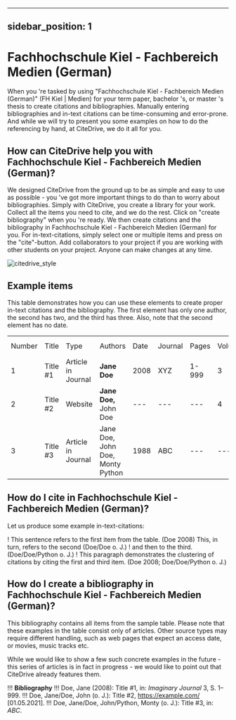 
---
sidebar_position: 1
---

# Fachhochschule Kiel - Fachbereich Medien (German)

When you 're tasked by using "Fachhochschule Kiel - Fachbereich Medien (German)" (FH Kiel | Medien) for your term paper, bachelor 's, or master 's thesis to create citations and bibliographies.
Manually entering bibliographies and in-text citations can be time-consuming and error-prone. And while we will try to present you some examples on how to do the referencing by hand, at CiteDrive, we do it all for you.

<!---
## About  Fachhochschule Kiel - Fachbereich Medien (German)

* Title: Fachhochschule Kiel - Fachbereich Medien (German)
* Short Title (Id): FH Kiel | Medien)
* Authors: Fachhochschule Kiel - Fachbereich Medien (German)
* Download: Fachhochschule Kiel - Fachbereich Medien (German)
 --->

## How can CiteDrive help you with Fachhochschule Kiel - Fachbereich Medien (German)?

We designed CiteDrive from the ground up to be as simple and easy to use as possible - you 've got more important things to do than to worry about bibliographies. Simply with CiteDrive, you create a library for your work. Collect all the items you need to cite, and we do the rest. Click on "create bibliography" when you 're ready. We then create citations and the bibliography in Fachhochschule Kiel - Fachbereich Medien (German) for you. For in-text-citations, simply select one or multiple items and press on the "cite"-button. Add collaborators to your project if you are working with other students on your project. Anyone can make changes at any time.


![citedrive_style](images/fachhochschule-kiel--fachbereich-medien-german.svg "Choose Fachhochschule Kiel - Fachbereich Medien (German) in the CiteDrive App")


## Example items

This table demonstrates how you can use these elements to create proper in-text citations and the bibliography. The first element has only one author, the second has two, and the third has three. Also, note that the second element has no date.


<table>
  <tr>
   <td>Number
   </td>
   <td>Title
   </td>
   <td>Type
   </td>
   <td>Authors
   </td>
   <td>Date
   </td>
   <td>Journal
   </td>
   <td>Pages
   </td>
   <td>Volume
   </td>
   <td>Issue
   </td>
   <td>Access Date
   </td>
  </tr>
  <tr>
   <td>1
   </td>
   <td>Title #1
   </td>
   <td>Article in Journal
   </td>
   <td><strong>Jane Doe</strong>
   </td>
   <td>2008
   </td>
   <td>XYZ
   </td>
   <td>1-999
   </td>
   <td>3
   </td>
   <td>2
   </td>
   <td>--
   </td>
  </tr>
  <tr>
   <td>
2
   </td>
   <td>Title #2
   </td>
   <td>Website
   </td>
   <td><strong>Jane Doe, </strong>John Doe
   </td>
   <td>---
   </td>
   <td>---
   </td>
   <td>---
   </td>
   <td>4
   </td>
   <td>---
   </td>
   <td>2020-05-01
   </td>
  </tr>
  <tr>
   <td>3
   </td>
   <td>Title #3
   </td>
   <td>Article in Journal
   </td>
   <td>Jane Doe, John Doe, Monty Python
   </td>
   <td>1988
   </td>
   <td>ABC
   </td>
   <td>---
   </td>
   <td>---
   </td>
   <td>16
   </td>
   <td>---
   </td>
  </tr>
</table>



## How do I cite in  Fachhochschule Kiel - Fachbereich Medien (German)?

Let us produce some example in-text-citations:

! This sentence refers to the first item from the table. (Doe 2008) This, in turn, refers to the second (Doe/Doe o. J.)
! and then to the third.  (Doe/Doe/Python o. J.)
! This paragraph demonstrates the clustering of citations by citing the first and third item. (Doe 2008; Doe/Doe/Python o. J.)



## How do I create a bibliography in Fachhochschule Kiel - Fachbereich Medien (German)?

This bibliography contains all items from the sample table. Please note that these examples in the table consist only of articles. Other source types may require different handling, such as web pages that expect an access date, or movies, music tracks etc.

While we would like to show a few such concrete examples in the future - this series of articles is in fact in progress - we would like to point out that CiteDrive already features them.


!!! **Bibliography**
!!! Doe, Jane (2008): Title #1, in: <i>Imaginary Journal</i> 3, S. 1–999.
!!! Doe, Jane/Doe, John  (o. J.): Title #2, https://example.com/ [01.05.2021].
!!! Doe, Jane/Doe, John/Python, Monty (o. J.): Title #3, in: <i>ABC</i>.


```
        